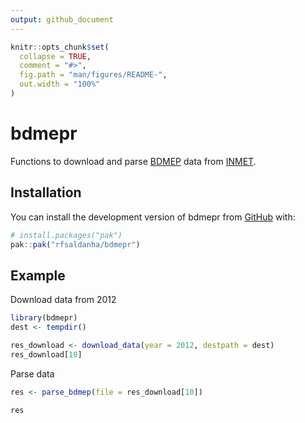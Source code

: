 ```yaml
---
output: github_document
---
```


<!-- README.md is generated from README.Rmd. Please edit that file -->

```r
knitr::opts_chunk$set(
  collapse = TRUE,
  comment = "#>",
  fig.path = "man/figures/README-",
  out.width = "100%"
)
```

# bdmepr

<!-- badges: start -->
<!-- badges: end -->

Functions to download and parse [BDMEP](https://bdmep.inmet.gov.br/) data from [INMET](https://portal.inmet.gov.br/).

## Installation

You can install the development version of bdmepr from [GitHub](https://github.com/) with:

``` r
# install.packages("pak")
pak::pak("rfsaldanha/bdmepr")
```

## Example

Download data from 2012

```r
library(bdmepr)
dest <- tempdir()

res_download <- download_data(year = 2012, destpath = dest)
res_download[10]
```

Parse data

```r
res <- parse_bdmep(file = res_download[10])

res
```
